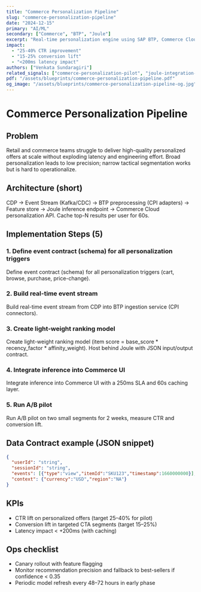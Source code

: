 ```yaml
---
title: "Commerce Personalization Pipeline"
slug: "commerce-personalization-pipeline"
date: "2024-12-15"
primary: "AI/ML"
secondary: ["Commerce", "BTP", "Joule"]
excerpt: "Real-time personalization engine using SAP BTP, Commerce Cloud, and Joule AI for scalable customer experience optimization."
impact:
  - "25-40% CTR improvement"
  - "15-25% conversion lift"
  - "<200ms latency impact"
authors: ["Venkata Sundaragiri"]
related_signals: ["commerce-personalization-pilot", "joule-integration-patterns"]
pdf: "/assets/blueprints/commerce-personalization-pipeline.pdf"
og_image: "/assets/blueprints/commerce-personalization-pipeline-og.jpg"
---
```


# Commerce Personalization Pipeline

## Problem

Retail and commerce teams struggle to deliver high-quality personalized offers at scale without exploding latency and engineering effort. Broad personalization leads to low precision; narrow tactical segmentation works but is hard to operationalize.

## Architecture (short)

CDP → Event Stream (Kafka/CDC) → BTP preprocessing (CPI adapters) → Feature store → Joule inference endpoint → Commerce Cloud personalization API. Cache top-N results per user for 60s.

## Implementation Steps (5)

### 1. Define event contract (schema) for all personalization triggers

Define event contract (schema) for all personalization triggers (cart, browse, purchase, price-change).

### 2. Build real-time event stream

Build real-time event stream from CDP into BTP ingestion service (CPI connectors).

### 3. Create light-weight ranking model

Create light-weight ranking model (item score = base_score * recency_factor * affinity_weight). Host behind Joule with JSON input/output contract.

### 4. Integrate inference into Commerce UI

Integrate inference into Commerce UI with a 250ms SLA and 60s caching layer.

### 5. Run A/B pilot

Run A/B pilot on two small segments for 2 weeks, measure CTR and conversion lift.

## Data Contract example (JSON snippet)

```json
{
  "userId": "string",
  "sessionId": "string",
  "events": [{"type":"view","itemId":"SKU123","timestamp":1660000000}],
  "context": {"currency":"USD","region":"NA"}
}
```

## KPIs

- CTR lift on personalized offers (target 25–40% for pilot)
- Conversion lift in targeted CTA segments (target 15–25%)
- Latency impact < +200ms (with caching)

## Ops checklist

- Canary rollout with feature flagging
- Monitor recommendation precision and fallback to best-sellers if confidence < 0.35
- Periodic model refresh every 48–72 hours in early phase